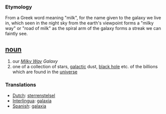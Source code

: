 === Etymology ===
From a Greek word meaning "milk", for the name given to the galaxy we live in, which seen in the night sky from the earth's viewpoint forms a "milky way" or "road of milk" as the spiral arm of the galaxy  forms a streak we can faintly see. 

== [[noun]] ==
# our ''[[Milky Way]] Galaxy''
# one of a collection of stars, [[galactic]] dust, [[black hole]] etc.  of the billions which are found in the [[universe]]

=== Translations ===
*[[Dutch]]: [[sterrenstelsel]]
*[[Interlingua]]: [[galaxia]]
*[[Spanish]]: [[galaxia]]